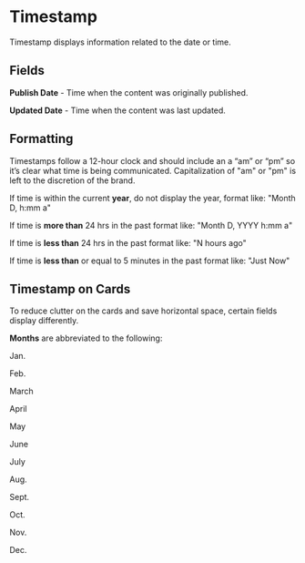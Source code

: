 
<Meta title="Components/Molecules/Timestamps" />


# Timestamp


Timestamp displays information related to the date or time.

  

## Fields

**Publish Date** - Time when the content was originally published.

**Updated Date** - Time when the content was last updated.

  

## Formatting
Timestamps follow a 12-hour clock and should include an a “am” or “pm” so it’s clear what time is being communicated. Capitalization of "am" or "pm" is left to the discretion of the brand.

If time is within the current **year**, do not display the year, format like: "Month D, h:mm a"

If time is **more than** 24 hrs in the past format like: "Month D, YYYY h:mm a"

If time is **less than** 24 hrs in the past format like: "N hours ago"

If time is **less than** or equal to 5 minutes in the past format like: "Just Now"


## Timestamp on Cards

To reduce clutter on the cards and save horizontal space, certain fields display differently.

**Months** are abbreviated to the following:

Jan.

Feb.

March

April

May

June

July

Aug.

Sept.

Oct.

Nov.

Dec.

